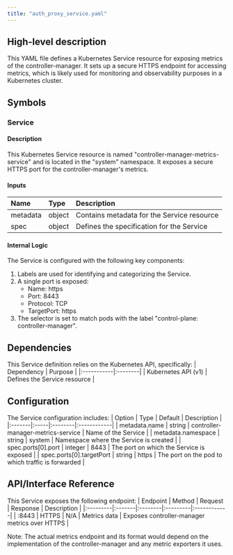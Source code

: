 ```yaml
---
title: "auth_proxy_service.yaml"
---
```


## High-level description
This YAML file defines a Kubernetes Service resource for exposing metrics of the controller-manager. It sets up a secure HTTPS endpoint for accessing metrics, which is likely used for monitoring and observability purposes in a Kubernetes cluster.

## Symbols

### Service
#### Description
This Kubernetes Service resource is named "controller-manager-metrics-service" and is located in the "system" namespace. It exposes a secure HTTPS port for the controller-manager's metrics.

#### Inputs
| Name | Type | Description |
|:-----|:-----|:------------|
| metadata | object | Contains metadata for the Service resource |
| spec | object | Defines the specification for the Service |

#### Internal Logic
The Service is configured with the following key components:
1. Labels are used for identifying and categorizing the Service.
2. A single port is exposed:
   - Name: https
   - Port: 8443
   - Protocol: TCP
   - TargetPort: https
3. The selector is set to match pods with the label "control-plane: controller-manager".

## Dependencies
This Service definition relies on the Kubernetes API, specifically:
| Dependency | Purpose |
|:-----------|:--------|
| Kubernetes API (v1) | Defines the Service resource |

## Configuration
The Service configuration includes:
| Option | Type | Default | Description |
|:-------|:-----|:--------|:------------|
| metadata.name | string | controller-manager-metrics-service | Name of the Service |
| metadata.namespace | string | system | Namespace where the Service is created |
| spec.ports[0].port | integer | 8443 | The port on which the Service is exposed |
| spec.ports[0].targetPort | string | https | The port on the pod to which traffic is forwarded |

## API/Interface Reference
This Service exposes the following endpoint:
| Endpoint | Method | Request | Response | Description |
|:---------|:-------|:--------|:---------|:------------|
| :8443 | HTTPS | N/A | Metrics data | Exposes controller-manager metrics over HTTPS |

Note: The actual metrics endpoint and its format would depend on the implementation of the controller-manager and any metric exporters it uses.